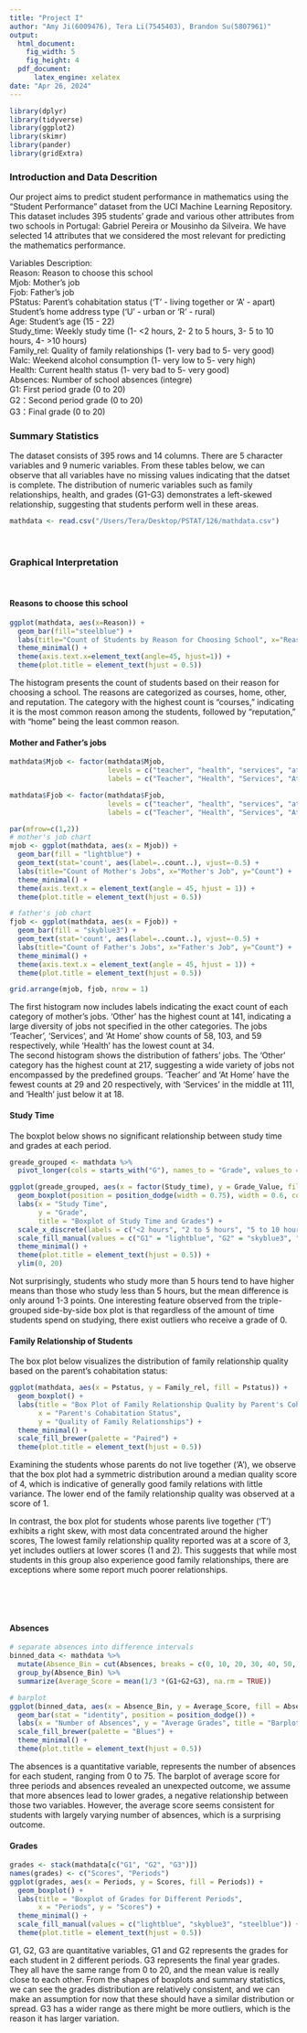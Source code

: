 ```yaml
---
title: "Project I"
author: "Amy Ji(6009476), Tera Li(7545403), Brandon Su(5807961)"
output:
  html_document:
    fig_width: 5
    fig_height: 4
  pdf_document: 
      latex_engine: xelatex
date: "Apr 26, 2024"
---
```





```r
library(dplyr)
library(tidyverse)
library(ggplot2)
library(skimr)
library(pander)
library(gridExtra)
```

### Introduction and Data Descrition 
Our project aims to predict student performance in mathematics using the "Student Performance" dataset from the UCI Machine Learning Repository. This dataset includes 395 students' grade and various other attributes from two schools in Portugal: Gabriel Pereira or Mousinho da Silveira. We have selected 14 attributes that we considered the most relevant for predicting the mathematics performance.  

Variables Description:\
Reason: Reason to choose this school\
Mjob: Mother's job\
Fjob: Father's job\
PStatus: Parent's cohabitation status ('T' - living together or 'A' - apart)\
Student's home address type ('U' - urban or 'R' - rural)\
Age: Student's age (15 - 22)\
Study_time: Weekly study time (1- <2 hours, 2- 2 to 5 hours, 3- 5 to 10 hours, 4- >10 hours)\
Family_rel: Quality of family relationships (1- very bad to 5- very good)\
Walc: Weekend alcohol consumption (1- very low to 5- very high)\
Health: Current health status (1- very bad to 5- very good)\
Absences: Number of school absences (integre)\
G1: First period grade (0 to 20)\
G2：Second period grade (0 to 20)\
G3：Final grade (0 to 20)


### Summary Statistics

The dataset consists of 395 rows and 14 columns. There are 5 character variables and 9 numeric variables. From these tables below, we can observe that all variables have no missing values indicating that the datset is complete. The distribution of numeric variables such as family relationships, health, and grades (G1-G3) demonstrates a left-skewed relationship, suggesting that students perform well in these areas.

```r
mathdata <- read.csv("/Users/Tera/Desktop/PSTAT/126/mathdata.csv")
```
\

### Graphical Interpretation

\

#### Reasons to choose this school 

```r
ggplot(mathdata, aes(x=Reason)) + 
  geom_bar(fill="steelblue") +
  labs(title="Count of Students by Reason for Choosing School", x="Reason", y="Count") +
  theme_minimal() +
  theme(axis.text.x=element_text(angle=45, hjust=1)) + 
  theme(plot.title = element_text(hjust = 0.5)) 
```

The histogram presents the count of students based on their reason for choosing a school. The reasons are categorized as courses, home, other, and reputation. The category with the highest count is "courses," indicating it is the most common reason among the students, followed by "reputation," with "home" being the least common reason.
\

#### Mother and Father's jobs 

```r
mathdata$Mjob <- factor(mathdata$Mjob,
                        levels = c("teacher", "health", "services", "at_home", "other"),
                        labels = c("Teacher", "Health", "Services", "At Home", "Other"))

mathdata$Fjob <- factor(mathdata$Fjob,
                        levels = c("teacher", "health", "services", "at_home", "other"),
                        labels = c("Teacher", "Health", "Services", "At Home", "Other"))

par(mfrow=c(1,2))
# mother's job chart
mjob <- ggplot(mathdata, aes(x = Mjob)) + 
  geom_bar(fill = "lightblue") +
  geom_text(stat='count', aes(label=..count..), vjust=-0.5) +
  labs(title="Count of Mother's Jobs", x="Mother's Job", y="Count") +
  theme_minimal() +
  theme(axis.text.x = element_text(angle = 45, hjust = 1)) +
  theme(plot.title = element_text(hjust = 0.5)) 

# father's job chart
fjob <- ggplot(mathdata, aes(x = Fjob)) + 
  geom_bar(fill = "skyblue3") +
  geom_text(stat='count', aes(label=..count..), vjust=-0.5) + 
  labs(title="Count of Father's Jobs", x="Father's Job", y="Count") +
  theme_minimal() +
  theme(axis.text.x = element_text(angle = 45, hjust = 1)) +
  theme(plot.title = element_text(hjust = 0.5))

grid.arrange(mjob, fjob, nrow = 1)
```

The first histogram now includes labels indicating the exact count of each category of mother's jobs. 'Other' has the highest count at 141, indicating a large diversity of jobs not specified in the other categories. The jobs 'Teacher', 'Services', and 'At Home' show counts of 58, 103, and 59 respectively, while 'Health' has the lowest count at 34.\
The second histogram shows the distribution of fathers' jobs. The 'Other' category has the highest count at 217, suggesting a wide variety of jobs not encompassed by the predefined groups. 'Teacher' and 'At Home' have the fewest counts at 29 and 20 respectively, with 'Services' in the middle at 111, and 'Health' just below it at 18.
\

#### Study Time

The boxplot below shows no significant relationship between study time and grades at each period.

```r
greade_grouped <- mathdata %>%
  pivot_longer(cols = starts_with("G"), names_to = "Grade", values_to = "Grade_Value")

ggplot(greade_grouped, aes(x = factor(Study_time), y = Grade_Value, fill = Grade)) +
  geom_boxplot(position = position_dodge(width = 0.75), width = 0.6, color = "black") +
  labs(x = "Study Time",
       y = "Grade",
       title = "Boxplot of Study Time and Grades") +
  scale_x_discrete(labels = c("<2 hours", "2 to 5 hours", "5 to 10 hours", ">10 hours")) +
  scale_fill_manual(values = c("G1" = "lightblue", "G2" = "skyblue3", "G3" = "steelblue")) +
  theme_minimal() + 
  theme(plot.title = element_text(hjust = 0.5)) +
  ylim(0, 20)
```

Not surprisingly, students who study more than 5 hours tend to have higher means than those who study less than 5 hours, but the mean difference is only around 1-3 points. One interesting feature observed from the triple-grouped side-by-side box plot is that regardless of the amount of time students spend on studying, there exist outliers who receive a grade of 0.
\

#### Family Relationship of Students

The box plot below visualizes the distribution of family relationship quality based on the parent's cohabitation status: 
```r
ggplot(mathdata, aes(x = Pstatus, y = Family_rel, fill = Pstatus)) +
  geom_boxplot() +
  labs(title = "Box Plot of Family Relationship Quality by Parent's Cohabitation Status",
       x = "Parent's Cohabitation Status",
       y = "Quality of Family Relationships") +
  theme_minimal() +
  scale_fill_brewer(palette = "Paired") +
  theme(plot.title = element_text(hjust = 0.5))
```

Examining the students whose parents do not live together ('A'), we observe that the box plot had a symmetric distribution around a median quality score of 4, which is indicative of generally good family relations with little variance. The lower end of the family relationship quality was observed at a score of 1. 

In contrast, the box plot for students whose parents live together ('T') exhibits a right skew, with most data concentrated around the higher scores, The lowest family relationship quality reported was at a score of 3, yet includes outliers at lower scores (1 and 2). This suggests that while most students in this group also experience good family relationships, there are exceptions where some report much poorer relationships.

\
\
\

#### Absences

```r
# separate absences into difference intervals
binned_data <- mathdata %>%
  mutate(Absence_Bin = cut(Absences, breaks = c(0, 10, 20, 30, 40, 50, 60, 70, 80))) %>%
  group_by(Absence_Bin) %>%
  summarize(Average_Score = mean(1/3 *(G1+G2+G3), na.rm = TRUE))

# barplot
ggplot(binned_data, aes(x = Absence_Bin, y = Average_Score, fill = Absence_Bin)) +
  geom_bar(stat = "identity", position = position_dodge()) +
  labs(x = "Number of Absences", y = "Average Grades", title = "Barplot of Average Score and Absences") +
  scale_fill_brewer(palette = "Blues") +
  theme_minimal() +
  theme(plot.title = element_text(hjust = 0.5))
```

The absences is a quantitative variable, represents the number of absences for each student, ranging from 0 to 75. The barplot of average score for three periods and absences revealed an unexpected outcome, we assume that more absences lead to lower grades, a negative relationship between those two variables. However, the average score seems consistent for students with largely varying number of absences, which is a surprising outcome. 
\

#### Grades

```r
grades <- stack(mathdata[c("G1", "G2", "G3")])
names(grades) <- c("Scores", "Periods")
ggplot(grades, aes(x = Periods, y = Scores, fill = Periods)) +
  geom_boxplot() +
  labs(title = "Boxplot of Grades for Different Periods",
       x = "Periods", y = "Scores") +
  theme_minimal() +
  scale_fill_manual(values = c("lightblue", "skyblue3", "steelblue")) +
  theme(plot.title = element_text(hjust = 0.5))
```

G1, G2, G3 are quantitative variables, G1 and G2 represents the grades for each student in 2 different periods. G3 represents the final year grades. They all have the same range from 0 to 20, and the mean value is really close to each other. From the shapes of boxplots and summary statistics, we can see the grades distribution are relatively consistent, and we can make an assumption for now that these should have a similar distribution or spread. G3 has a wider range as there might be more outliers, which is the reason it has larger variation.

